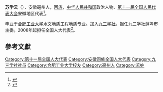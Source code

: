 '''苏学云'''（{{bd|1956年||}}），安徽亳州人，[[回族|回族]]，[[中华人民共和国|中华人民共和国]]政治人物、[[第十一届全国人民代表大会|第十一届全国人民代表大会]]安徽地区代表<ref>{{cite web|author=新华网|title=第十一届全国人大代表|url=http://news.xinhuanet.com/ziliao/2008-03/03/content_7708230.htm?node=36628|publisher=新华网|accessdate=2014-01-07|archive-date=2014-01-10|archive-url=https://web.archive.org/web/20140110211415/http://news.xinhuanet.com/ziliao/2008-03/03/content_7708230.htm?node=36628|dead-url=no}}</ref>。

毕业于[[合肥工业大学|合肥工业大学]]水文地质工程地质专业。加入[[九三学社|九三学社]]。担任九三学社蚌埠市主委。2008年起担任全国人大代表<ref>{{cite news|title=全国人大代表信息-苏学云|url= http://210.82.31.1:8084/delegate/viewDelegate.action?dbid=110982|accessdate=2013-04-05|newspaper=全国人大网|archive-url=https://web.archive.org/web/20140407064031/http://www.npc.gov.cn/delegate/viewDelegate.action?dbid=110982|archive-date=2014-04-07|dead-url=yes}}</ref>。

==參考文獻==
{{reflist}}

[[Category:第十一届全国人大代表|Category:第十一届全国人大代表]]
[[Category:安徽回族全国人大代表|Category:安徽回族全国人大代表]]
[[Category:九三学社社员|Category:九三学社社员]]
[[Category:合肥工业大学校友|Category:合肥工业大学校友]]
[[Category:亳州人|Category:亳州人]]
[[Category:苏姓|Category:苏姓]]